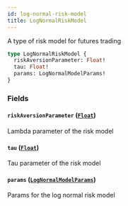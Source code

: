 ```yaml
---
id: log-normal-risk-model
title: LogNormalRiskModel
---
```



A type of risk model for futures trading

```graphql
type LogNormalRiskModel {
  riskAversionParameter: Float!
  tau: Float!
  params: LogNormalModelParams!
}
```


### Fields

#### `riskAversionParameter` ([`Float`](/docs/v0.47/graphql/scalars/float))

Lambda parameter of the risk model


#### `tau` ([`Float`](/docs/v0.47/graphql/scalars/float))

Tau parameter of the risk model


#### `params` ([`LogNormalModelParams`](/docs/v0.47/graphql/objects/log-normal-model-params))

Params for the log normal risk model




